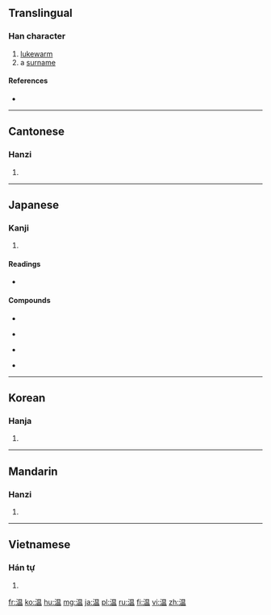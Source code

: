 {{also|溫}}
==Translingual==

===Han character===
{{Han char|rn=85|rad=水|as=09|sn=12|four=|canj=水日月廿 (EABT)|ids=⿰[[氵]][[昷]]}}

# [[lukewarm]]
# a [[surname]]

====References====
* {{Han ref|kx=0634.100|dkj=17774|dj=1041.070|hdz=31675.040|uh=6E29|ud=28201}}

----

==Cantonese==

===Hanzi===
{{yue-hanzi|jyut=wan1|y=wan1|tra=溫}}

# {{defn|lang=yue|sort=水09}}

----

==Japanese==

===Kanji===
{{ja-kanji|grade=3|rs=水09|style=s|kyu=溫}}

# {{defn|lang=ja|sort=水09}}

====Readings====
* {{ja-readings|goon=[[おん]] (on)|kanon=[[おん]] (on)|toon=[[うん]] (un)|kun=[[あたたか]] (atataka), [[あたためる]] (atatameru), [[ぬるい]] (nurui), [[ぬくもり]] (nukumori)}}

====Compounds====
{{top4}}
* {{term|温泉||hot spring|tr=おんせん, onsen|lang=ja|sc=Jpan}}
{{mid4}}
* {{term|温かい||[[warm]] (of an object)|tr=あたたかい, atatakai|lang=ja|sc=Jpan}}
{{mid4}}
* {{term|温い||[[lukewarm]], [[tepid]] (of an object)|tr=ぬるい, nurui|lang=ja|sc=Jpan}}
{{mid4}}
* {{term|温もり||[[warmth]]|tr=ぬくもり, nukumori|lang=ja|sc=Jpan}}
{{bottom}}

----

==Korean==

===Hanja===
{{ko-hanja|hangeul=온|eumhun=|rv=on|mr=on|y=on}}

# {{defn|lang=ko|sort=水09}}

----

==Mandarin==

===Hanzi===
{{cmn-hanzi|tra=溫|pin=[[wēn]] ([[wen1]]), [[yùn]] ([[yun4]])|wg=wen<sup>1</sup>, yün<sup>4</sup>}}

# {{defn|lang=cmn|sort=水09}}

----

==Vietnamese==

===Hán tự===
{{vi-hantu|[[ôn]]|rs=水09}}

# {{defn|lang=vi|sort=水09}}

[[fr:温]]
[[ko:温]]
[[hu:温]]
[[mg:温]]
[[ja:温]]
[[pl:温]]
[[ru:温]]
[[fi:温]]
[[vi:温]]
[[zh:温]]